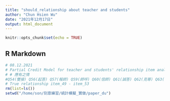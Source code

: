 ```yaml
---
title: "should_relationship about teacher and students"
author: "Chun Hsien Wu"
date: "2021年12月17日"
output: html_document
---
```


```r
knitr::opts_chunk$set(echo = TRUE)
```

## R Markdown
```r
# 08.12.2021
# Partial Credit Model for teacher and students' relationship item analysis
# # 應有之情 
#Q54(雙接) Q56(起答) Q57(報師) Q59(師呼) Q60(信師) Q61(誠答) Q62(克尊) Q63(洗恭) Q64(舉發) 共9題
# True relationship item_49 - item_53
rm(list=ls())
setwd("/home/son/刻意練習/統計模擬_實做/paper_du")
```

